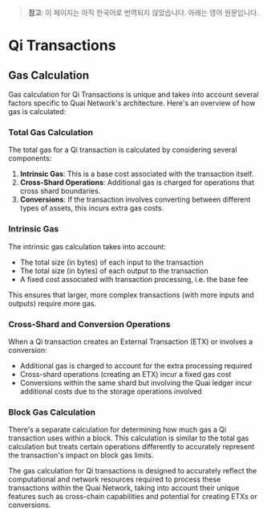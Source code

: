 <!-- AUTO-GENERATED-CONTENT:START (ENGLISH-COPY) -->
> **참고**: 이 페이지는 아직 한국어로 번역되지 않았습니다. 아래는 영어 원문입니다.

# Qi Transactions

## Gas Calculation

Gas calculation for Qi Transactions is unique and takes into account several factors specific to Quai Network's architecture. Here's an overview of how gas is calculated:

### Total Gas Calculation

The total gas for a Qi transaction is calculated by considering several components:

1. **Intrinsic Gas**: This is a base cost associated with the transaction itself.
2. **Cross-Shard Operations**: Additional gas is charged for operations that cross shard boundaries.
3. **Conversions**: If the transaction involves converting between different types of assets, this incurs extra gas costs.

### Intrinsic Gas

The intrinsic gas calculation takes into account:

- The total size (in bytes) of each input to the transaction
- The total size (in bytes) of each output to the transaction
- A fixed cost associated with transaction processing, i.e. the base fee

This ensures that larger, more complex transactions (with more inputs and outputs) require more gas.

### Cross-Shard and Conversion Operations

When a Qi transaction creates an External Transaction (ETX) or involves a conversion:

- Additional gas is charged to account for the extra processing required
- Cross-shard operations (creating an ETX) incur a fixed gas cost
- Conversions within the same shard but involving the Quai ledger incur additional costs due to the storage operations involved

### Block Gas Calculation

There's a separate calculation for determining how much gas a Qi transaction uses within a block. This calculation is similar to the total gas calculation but treats certain operations differently to accurately represent the transaction's impact on block gas limits.

The gas calculation for Qi transactions is designed to accurately reflect the computational and network resources required to process these transactions within the Quai Network, taking into account their unique features such as cross-chain capabilities and potential for creating ETXs or conversions.
